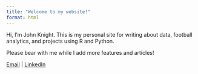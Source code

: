 ```yaml
---
title: "Welcome to my website!"
format: html
---
```


Hi, I'm John Knight. This is my personal site for writing about data, football analytics, and projects using R and Python.

Please bear with me while I add more features and articles!

<p>
  <a href="mailto:knightjohn2@gmail.com">Email</a> |
  <a href="https://www.www.linkedin.com/in/john-knight-2477b8269/">LinkedIn</a>
</p>